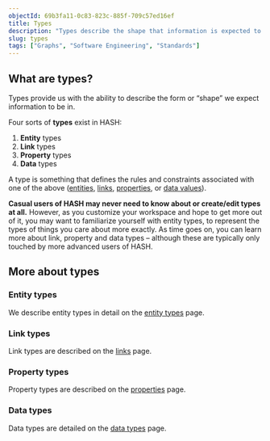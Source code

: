 ```yaml
---
objectId: 69b3fa11-0c83-823c-885f-709c57ed16ef
title: Types
description: "Types describe the shape that information is expected to take, through rules and constraints associated with it."
slug: types
tags: ["Graphs", "Software Engineering", "Standards"]
---
```


## What are types?

Types provide us with the ability to describe the form or “shape” we expect information to be in.

Four sorts of **types** exist in HASH:

1.  **Entity** types
1.  **Link** types
1.  **Property** types
1.  **Data** types

A type is something that defines the rules and constraints associated with one of the above ([entities](/glossary/entities), [links](/glossary/links), [properties](/glossary/properties), or [data values](/glossary/values)).

**Casual users of HASH may never need to know about or create/edit types at all.** However, as you customize your workspace and hope to get more out of it, you may want to familiarize yourself with entity types, to represent the types of things you care about more exactly. As time goes on, you can learn more about link, property and data types – although these are typically only touched by more advanced users of HASH.

## More about types

### Entity types

We describe entity types in detail on the [entity types](/glossary/entity-types) page.

### Link types

Link types are described on the [links](/glossary/links#link-types) page.

### Property types

Property types are described on the [properties](/glossary/properties#property-types) page.

### Data types

Data types are detailed on the [data types](/glossary/data-types) page.
